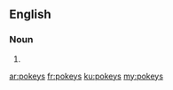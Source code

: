 ==English==

===Noun===
{{head|en|plural}}

# {{plural of|pokey|lang=en|nocat=1}}

[[ar:pokeys]]
[[fr:pokeys]]
[[ku:pokeys]]
[[my:pokeys]]